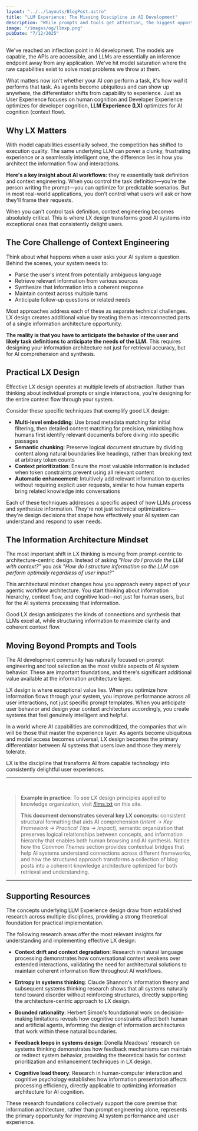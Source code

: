 ```yaml
---
layout: "../../layouts/BlogPost.astro"
title: "LLM Experience: The Missing Discipline in AI Development"
description: "While prompts and tools get attention, the biggest opportunity in AI development lies in designing information architecture that optimizes for AI cognition. LLM Experience is the discipline that transforms AI systems from functional to exceptional."
image: "/images/og/llmxp.png"
pubDate: "7/12/2025"
---
```


We've reached an inflection point in AI development. The models are capable, the APIs are accessible, and LLMs are essentially an inference endpoint away from any application. We've hit model saturation where the raw capabilities exist to solve most problems we throw at them.

What matters now isn't whether your AI _can_ perform a task, it's how _well_ it performs that task. As agents become ubiquitous and can show up anywhere, the differentiator shifts from capability to experience. Just as User Experience focuses on human cognition and Developer Experience optimizes for developer cognition, **LLM Experience (LX)** optimizes for AI cognition (context flow).

## Why LX Matters

With model capabilities essentially solved, the competition has shifted to execution quality. The same underlying LLM can power a clunky, frustrating experience or a seamlessly intelligent one, the difference lies in how you architect the information flow and interactions.

**Here's a key insight about AI workflows:** they're essentially task definition and context engineering. When you control the task definition—you're the person writing the prompt—you can optimize for predictable scenarios. But in most real-world applications, you don't control what users will ask or how they'll frame their requests.

When you can't control task definition, context engineering becomes absolutely critical. This is where LX design transforms good AI systems into exceptional ones that consistently delight users.

## The Core Challenge of Context Engineering

Think about what happens when a user asks your AI system a question. Behind the scenes, your system needs to:

- Parse the user's intent from potentially ambiguous language
- Retrieve relevant information from various sources
- Synthesize that information into a coherent response
- Maintain context across multiple turns
- Anticipate follow-up questions or related needs

Most approaches address each of these as separate technical challenges. LX design creates additional value by treating them as interconnected parts of a single information architecture opportunity.

**The reality is that you have to anticipate the behavior of the user and likely task definitions to anticipate the needs of the LLM.** This requires designing your information architecture not just for retrieval accuracy, but for AI comprehension and synthesis.

## Practical LX Design

Effective LX design operates at multiple levels of abstraction. Rather than thinking about individual prompts or single interactions, you're designing for the entire context flow through your system.

Consider these specific techniques that exemplify good LX design:

- **Multi-level embedding**: Use broad metadata matching for initial filtering, then detailed content matching for precision, mimicking how humans first identify relevant documents before diving into specific passages
- **Semantic chunking**: Preserve logical document structure by dividing content along natural boundaries like headings, rather than breaking text at arbitrary token counts
- **Context prioritization**: Ensure the most valuable information is included when token constraints prevent using all relevant content
- **Automatic enhancement**: Intuitively add relevant information to queries without requiring explicit user requests, similar to how human experts bring related knowledge into conversations

Each of these techniques addresses a specific aspect of how LLMs process and synthesize information. They're not just technical optimizations—they're design decisions that shape how effectively your AI system can understand and respond to user needs.

## The Information Architecture Mindset

The most important shift in LX thinking is moving from prompt-centric to architecture-centric design. Instead of asking _"How do I provide the LLM with context?"_ you ask _"How do I structure information so the LLM can perform optimally regardless of user input?"_

This architectural mindset changes how you approach every aspect of your agentic workflow architecture. You start thinking about information hierarchy, context flow, and cognitive load—not just for human users, but for the AI systems processing that information.

Good LX design anticipates the kinds of connections and synthesis that LLMs excel at, while structuring information to maximize clarity and coherent context flow.

## Moving Beyond Prompts and Tools

The AI development community has naturally focused on prompt engineering and tool selection as the most visible aspects of AI system behavior. These are important foundations, and there's significant additional value available at the information architecture layer.

LX design is where exceptional value lies. When you optimize how information flows through your system, you improve performance across all user interactions, not just specific prompt templates. When you anticipate user behavior and design your context architecture accordingly, you create systems that feel genuinely intelligent and helpful.

In a world where AI capabilities are commoditized, the companies that win will be those that master the experience layer. As agents become ubiquitous and model access becomes universal, LX design becomes the primary differentiator between AI systems that users love and those they merely tolerate.

LX is the discipline that transforms AI from capable technology into consistently delightful user experiences.

---

<br />

> **Example in practice:** To see LX design principles applied to knowledge organization, visit [/llms.txt](/llms.txt) on this site.
>
> **This document demonstrates several key LX concepts:** consistent structural formatting that aids AI comprehension (_Intent_ → _Key Framework_ → _Practical Tips_ → _Impact_), semantic organization that preserves logical relationships between concepts, and information hierarchy that enables both human browsing and AI synthesis. Notice how the _Common Themes_ section provides contextual bridges that help AI systems understand connections across different frameworks, and how the structured approach transforms a collection of blog posts into a coherent knowledge architecture optimized for both retrieval and understanding.

---

## Supporting Resources

The concepts underlying LLM Experience design draw from established research across multiple disciplines, providing a strong theoretical foundation for practical implementation.

The following research areas offer the most relevant insights for understanding and implementing effective LX design:

- **Context drift and context degradation**: Research in natural language processing demonstrates how conversational context weakens over extended interactions, validating the need for architectural solutions to maintain coherent information flow throughout AI workflows.

- **Entropy in systems thinking**: Claude Shannon's information theory and subsequent systems thinking research shows that all systems naturally tend toward disorder without reinforcing structures, directly supporting the architecture-centric approach to LX design.

- **Bounded rationality**: Herbert Simon's foundational work on decision-making limitations reveals how cognitive constraints affect both human and artificial agents, informing the design of information architectures that work within these natural boundaries.

- **Feedback loops in systems design**: Donella Meadows' research on systems thinking demonstrates how feedback mechanisms can maintain or redirect system behavior, providing the theoretical basis for context prioritization and enhancement techniques in LX design.

- **Cognitive load theory**: Research in human-computer interaction and cognitive psychology establishes how information presentation affects processing efficiency, directly applicable to optimizing information architecture for AI cognition.

These research foundations collectively support the core premise that information architecture, rather than prompt engineering alone, represents the primary opportunity for improving AI system performance and user experience.
